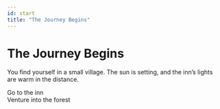 ```yaml
---
id: start
title: "The Journey Begins"
---
```


# The Journey Begins

You find yourself in a small village. The sun is setting, and the inn’s lights are warm in the distance.

<Choice to="inn">Go to the inn</Choice>  
<Choice to="forest">Venture into the forest</Choice>
